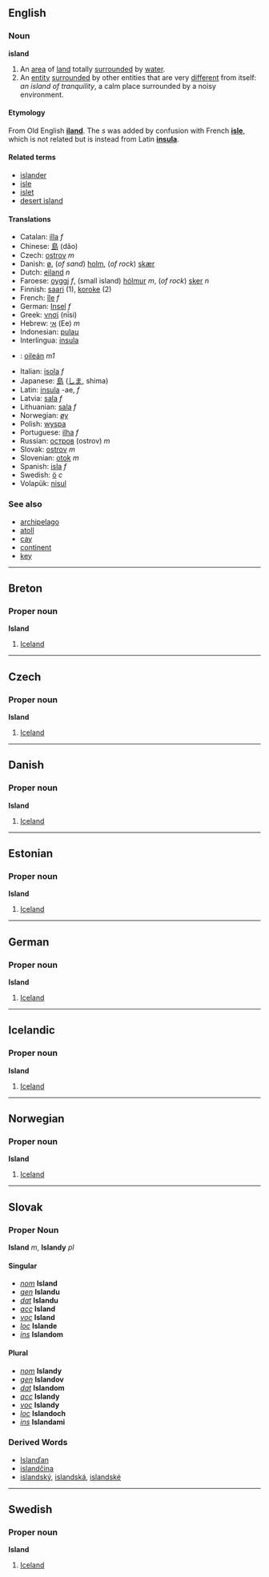 ==English==
===Noun===
'''island'''

# An [[area]] of [[land]] totally [[surround]]ed by [[water]].
# An [[entity]] [[surround]]ed by other entities that are very [[different]] from itself: ''an island of tranquility'', a calm place surrounded by a noisy environment.

====Etymology====
From Old English '''[[iland]]'''.  The ''s'' was added by confusion with French '''[[isle]]''', which is not related but is instead from Latin '''[[insula]]'''.

====Related terms====
*[[islander]]
*[[isle]]
*[[islet]]
*[[desert island]]

====Translations====
*Catalan: [[illa]] ''f''
*Chinese: [[島]] (dǎo)
*Czech: [[ostrov]] ''m''
*Danish: [[ø]], (''of sand'') [[holm]], (''of rock'') [[skær]]
*Dutch: [[eiland]] ''n''
*Faroese: [[oyggj]] ''f'', (small island) [[hólmur]] ''m'', (''of rock'') [[sker]] ''n''
*Finnish: [[saari]] (1), [[koroke]] (2)
*French: [[île]] ''f''
*German: [[Insel]] ''f''
*Greek: [[νησί]] (nīsi)
*Hebrew: [[אי]] (Ee) ''m''
*Indonesian: [[pulau]]
*Interlingua: [[insula]]
*{{ga}}: [[oileán]] ''m1''
*Italian: [[isola]] ''f''
*Japanese: [[島]] ([[しま]], shima)
*Latin: [[insula]] -ae, ''f''
*Latvia: [[sala]] ''f''
*Lithuanian: [[sala]] ''f''
*Norwegian: [[øy]]
*Polish: [[wyspa]]
*Portuguese: [[ilha]] ''f''
*Russian: [[остров]] (ostrov) ''m''
*Slovak: [[ostrov]] ''m''
*Slovenian: [[otok]] ''m''
*Spanish: [[isla]] ''f''
*Swedish: [[ö]] ''c''
*Volapük: [[nisul]]

===See also===
*[[archipelago]]
*[[atoll]]
*[[cay]]
*[[continent]]
*[[key]]


----
==Breton==
===Proper noun===
'''Island'''

#[[Iceland]]
----

==Czech==
===Proper noun===
'''Island'''

#[[Iceland]]
----

==Danish==
===Proper noun===
'''Island'''

#[[Iceland]]
----

==Estonian==
===Proper noun===
'''Island'''

#[[Iceland]]
----

==German==
===Proper noun===
'''Island'''

#[[Iceland]]
----

==Icelandic==
===Proper noun===
'''Island'''

#[[Iceland]]

----

==Norwegian==
===Proper noun===
'''Island'''

#[[Iceland]]
----

== Slovak ==
=== Proper Noun ===
'''Island''' ''m'', '''Islandy''' ''pl''

==== Singular ====
* ''[[nominative|nom]]'' '''Island'''
* ''[[genitive|gen]]'' '''Islandu'''
* ''[[dative|dat]]'' '''Islandu'''
* ''[[accusative|acc]]'' '''Island'''
* ''[[vocative|voc]]'' '''Island'''
* ''[[locative|loc]]'' '''Islande'''
* ''[[instrumental|ins]]'' '''Islandom'''

==== Plural ====
* ''[[nominative|nom]]'' '''Islandy'''
* ''[[genitive|gen]]'' '''Islandov'''
* ''[[dative|dat]]'' '''Islandom'''
* ''[[accusative|acc]]'' '''Islandy'''
* ''[[vocative|voc]]'' '''Islandy'''
* ''[[locative|loc]]'' '''Islandoch'''
* ''[[instrumental|ins]]'' '''Islandami'''

=== Derived Words ===
* [[Islanďan]]
* [[islandčina]]
* [[islandský#Slovak|islandský]], [[islandský#Slovak|islandská]], [[islandský#Slovak|islandské]]

----
==Swedish==
===Proper noun===
'''Island'''

#[[Iceland]]